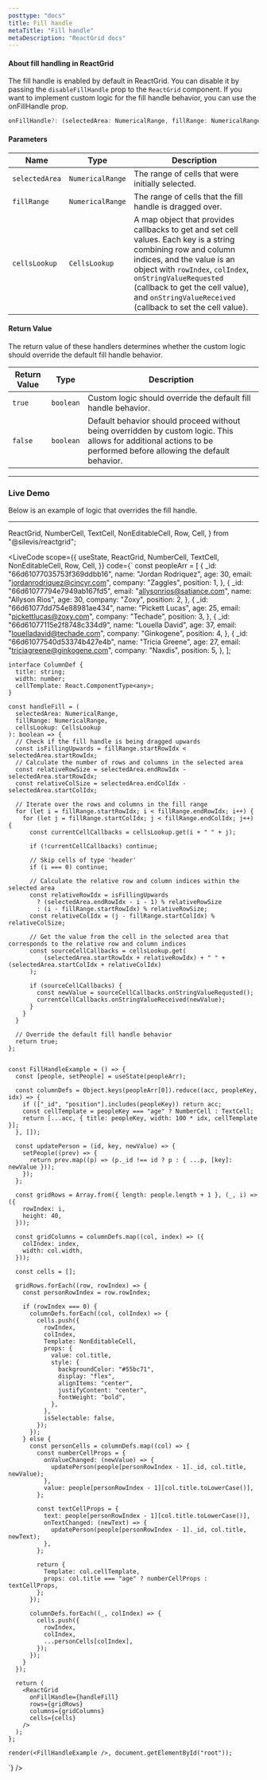 ```yaml
---
posttype: "docs"
title: Fill handle
metaTitle: "Fill handle"
metaDescription: "ReactGrid docs"
---
```


#### About fill handling in ReactGrid

The fill handle is enabled by default in ReactGrid. You can disable it by passing the `disableFillHandle` prop to the `ReactGrid` component. If you want to implement custom logic for the fill handle behavior, you can use the onFillHandle prop.

```ts
onFillHandle?: (selectedArea: NumericalRange, fillRange: NumericalRange, cellsLookup: CellsLookup) => boolean;
```

#### Parameters

Name         | Type                                      | Description |
-------------|-------------------------------------------|-------------|
`selectedArea`      | `NumericalRange`    | The range of cells that were initially selected. |
`fillRange` | `NumericalRange`                          | The range of cells that the fill handle is dragged over. |
`cellsLookup`| `CellsLookup`                             | A map object that provides callbacks to get and set cell values. Each key is a string combining row and column indices, and the value is an object with `rowIndex`, `colIndex`, `onStringValueRequested` (callback to get the cell value), and `onStringValueReceived` (callback to set the cell value). |


#### Return Value

The return value of these handlers determines whether the custom logic should override the default fill handle behavior.

| Return Value | Type      | Description                                                                                           |
|--------------|-----------|-------------------------------------------------------------------------------------------------------|
| `true`       | `boolean` | Custom logic should override the default fill handle behavior.                                         |
| `false`      | `boolean` | Default behavior should proceed without being overridden by custom logic. This allows for additional actions to be performed before allowing the default behavior. |


---

### Live Demo

Below is an example of logic that overrides the fill handle.

---

  ReactGrid,
  NumberCell,
  TextCell,
  NonEditableCell,
  Row,
  Cell,
} from "@silevis/reactgrid";


<LiveCode
  scope={{
    useState,
    ReactGrid,
    NumberCell,
    TextCell,
    NonEditableCell,
    Row,
    Cell,
  }}
  code={`
    const peopleArr = [
      {
        _id: "66d61077035753f369ddbb16",
        name: "Jordan Rodriquez",
        age: 30,
        email: "jordanrodriquez@cincyr.com",
        company: "Zaggles",
        position: 1,
      },
      {
        _id: "66d61077794e7949ab167fd5",
        email: "allysonrios@satiance.com",
        name: "Allyson Rios",
        age: 30,
        company: "Zoxy",
        position: 2,
      },
      {
        _id: "66d61077dd754e88981ae434",
        name: "Pickett Lucas",
        age: 25,
        email: "pickettlucas@zoxy.com",
        company: "Techade",
        position: 3,
      },
      {
        _id: "66d61077115e2f8748c334d9",
        name: "Louella David",
        age: 37,
        email: "louelladavid@techade.com",
        company: "Ginkogene",
        position: 4,
      },
      {
        _id: "66d61077540d53374b427e4b",
        name: "Tricia Greene",
        age: 27,
        email: "triciagreene@ginkogene.com",
        company: "Naxdis",
        position: 5,
      },
    ];

    interface ColumnDef {
      title: string;
      width: number;
      cellTemplate: React.ComponentType<any>;
    }

    const handleFill = (
      selectedArea: NumericalRange,
      fillRange: NumericalRange,
      cellsLookup: CellsLookup
    ): boolean => {
      // Check if the fill handle is being dragged upwards
      const isFillingUpwards = fillRange.startRowIdx < selectedArea.startRowIdx;
      // Calculate the number of rows and columns in the selected area
      const relativeRowSize = selectedArea.endRowIdx - selectedArea.startRowIdx;
      const relativeColSize = selectedArea.endColIdx - selectedArea.startColIdx;

      // Iterate over the rows and columns in the fill range
      for (let i = fillRange.startRowIdx; i < fillRange.endRowIdx; i++) {
        for (let j = fillRange.startColIdx; j < fillRange.endColIdx; j++) {
          const currentCellCallbacks = cellsLookup.get(i + " " + j);

          if (!currentCellCallbacks) continue;

          // Skip cells of type 'header'
          if (i === 0) continue;

          // Calculate the relative row and column indices within the selected area
          const relativeRowIdx = isFillingUpwards
            ? (selectedArea.endRowIdx - i - 1) % relativeRowSize
            : (i - fillRange.startRowIdx) % relativeRowSize;
          const relativeColIdx = (j - fillRange.startColIdx) % relativeColSize;

          // Get the value from the cell in the selected area that corresponds to the relative row and column indices
          const sourceCellCallbacks = cellsLookup.get(
              (selectedArea.startRowIdx + relativeRowIdx) + " " + (selectedArea.startColIdx + relativeColIdx)
          );

          if (sourceCellCallbacks) {
            const newValue = sourceCellCallbacks.onStringValueRequsted();
            currentCellCallbacks.onStringValueReceived(newValue);
          }
        }
      }

      // Override the default fill handle behavior
      return true;
    };


    const FillHandleExample = () => {
      const [people, setPeople] = useState(peopleArr);

      const columnDefs = Object.keys(peopleArr[0]).reduce((acc, peopleKey, idx) => {
        if (["_id", "position"].includes(peopleKey)) return acc;
        const cellTemplate = peopleKey === "age" ? NumberCell : TextCell;
        return [...acc, { title: peopleKey, width: 100 * idx, cellTemplate }];
      }, []);

      const updatePerson = (id, key, newValue) => {
        setPeople((prev) => {
          return prev.map((p) => (p._id !== id ? p : { ...p, [key]: newValue }));
        });
      };

      const gridRows = Array.from({ length: people.length + 1 }, (_, i) => ({
        rowIndex: i,
        height: 40,
      }));

      const gridColumns = columnDefs.map((col, index) => ({
        colIndex: index,
        width: col.width,
      }));

      const cells = [];

      gridRows.forEach((row, rowIndex) => {
        const personRowIndex = row.rowIndex;

        if (rowIndex === 0) {
          columnDefs.forEach((col, colIndex) => {
            cells.push({
              rowIndex,
              colIndex,
              Template: NonEditableCell,
              props: {
                value: col.title,
                style: {
                  backgroundColor: "#55bc71",
                  display: "flex",
                  alignItems: "center",
                  justifyContent: "center",
                  fontWeight: "bold",
                },
              },
              isSelectable: false,
            });
          });
        } else {
          const personCells = columnDefs.map((col) => {
            const numberCellProps = {
              onValueChanged: (newValue) => {
                updatePerson(people[personRowIndex - 1]._id, col.title, newValue);
              },
              value: people[personRowIndex - 1][col.title.toLowerCase()],
            };

            const textCellProps = {
              text: people[personRowIndex - 1][col.title.toLowerCase()],
              onTextChanged: (newText) => {
                updatePerson(people[personRowIndex - 1]._id, col.title, newText);
              },
            };

            return {
              Template: col.cellTemplate,
              props: col.title === "age" ? numberCellProps : textCellProps,
            };
          });

          columnDefs.forEach((_, colIndex) => {
            cells.push({
              rowIndex,
              colIndex,
              ...personCells[colIndex],
            });
          });
        }
      });

      return (
        <ReactGrid
          onFillHandle={handleFill}
          rows={gridRows}
          columns={gridColumns}
          cells={cells}
        />
      );
    };

    render(<FillHandleExample />, document.getElementById("root"));
  `}
/>